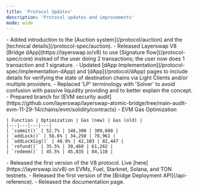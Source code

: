 ```yaml
---
title: 'Protocol Updates'
description: 'Protocol updates and improvements'
mode: wide
---
```


<Update label="2024-12-14" description="v0.1.5-testnets">
    - Added introduction to the [Auction system](/protocol/auction) and the [technical details](/protocol-spec/auction).
</Update>

<Update label="2024-12-12" description="v0.1.5-testnets">
    - Released Layerswap V8 [Bridge dApp](https://layerswap.io/v8) to use [Signature flow](/protocol-spec/core) instead of the user doing 2 transactions; the user now does 1 transaction and 1 signature.
</Update>

<Update label="2024-12-11" description="v0.1-testnets">
    - Updated [dApp Implementation](/protocol-spec/implementation-dApp) and [dApp](/protocol/dApp) pages to include details for verifying the state of destination chains via Light Clients and/or multiple providers.
    - Replaced 'LP' terminology with 'Solver' to avoid confusion with passive liquidity providing and to better explain the concept.
</Update>

<Update label="2024-11-29" description="v0.1.1-testnets">
    - Prepared branch for [EVM security audit](https://github.com/layerswap/layerswap-atomic-bridge/tree/main-audit-evm-11-29-14/chains/evm/solidity/contracts)
    - EVM Gas Optimization

    | Function | Optimization | Gas (new) | Gas (old) | 
    |---|---|---|---|
    | `commit()` | 52.7% | 146,300 | 309,608 |
    | `addLock()` | 56.6% | 34,250 | 78,961 |
    | `addLockSig()` | 48.9% | 42,103 | 82,447 |
    | `refund()` | 35.5% | 39,460 | 61,262 |
    | `redeem()` | 45.5% | 45,835 | 84,110 |
</Update>

<Update label="2024-11-27" description="v0.1-testnets">
    - Released the first version of the V8 protocol. Live [here](https://layerswap.io/v8) on EVMs, Fuel, Starknet, Solana, and TON testnets.
    - Released the first version of the [Bridge Deployment API](/api-reference).
    - Released the documentation page.
</Update>
